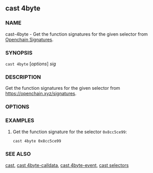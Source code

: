 
## cast 4byte

### NAME

cast-4byte - Get the function signatures for the given selector from [Openchain Signatures](https://openchain.xyz/signatures).

### SYNOPSIS

`cast 4byte` [*options*] _sig_

### DESCRIPTION

Get the function signatures for the given selector from https://openchain.xyz/signatures.

### OPTIONS

<CommonOptions />

### EXAMPLES

1. Get the function signature for the selector `0x8cc5ce99`:
   ```sh
   cast 4byte 0x8cc5ce99
   ```

### SEE ALSO

[cast](/reference/cast/cast.mdx), [cast 4byte-calldata](/reference/cast/cast-4byte-calldata.mdx), [cast 4byte-event](/reference/cast/cast-4byte-event.mdx), [cast selectors](/reference/cast/cast-selectors.mdx)
